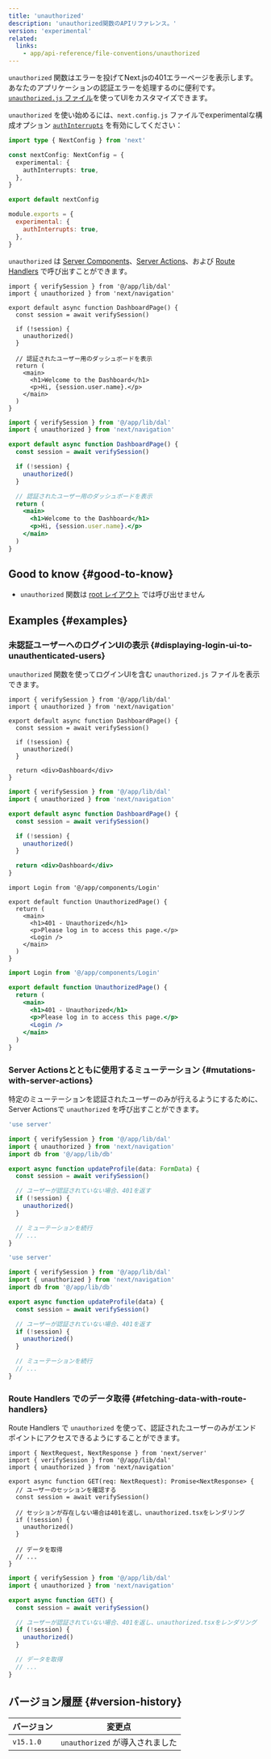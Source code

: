 ```yaml
---
title: 'unauthorized'
description: 'unauthorized関数のAPIリファレンス。'
version: 'experimental'
related:
  links:
    - app/api-reference/file-conventions/unauthorized
---
```


`unauthorized` 関数はエラーを投げてNext.jsの401エラーページを表示します。あなたのアプリケーションの認証エラーを処理するのに便利です。[`unauthorized.js` ファイル](/docs/app/api-reference/file-conventions/unauthorized)を使ってUIをカスタマイズできます。

`unauthorized` を使い始めるには、`next.config.js` ファイルでexperimentalな構成オプション [`authInterrupts`](/docs/app/api-reference/config/next-config-js/authInterrupts) を有効にしてください：

<Tabs>
<TabItem value="ts" label="TypeScript">

```ts title="next.config.ts" switcher
import type { NextConfig } from 'next'

const nextConfig: NextConfig = {
  experimental: {
    authInterrupts: true,
  },
}

export default nextConfig
```

</TabItem>
<TabItem value="js" label="JavaScript">

```js title="next.config.js" switcher
module.exports = {
  experimental: {
    authInterrupts: true,
  },
}
```

</TabItem>
</Tabs>

`unauthorized` は [Server Components](/docs/app/building-your-application/rendering/server-components)、[Server Actions](/docs/app/building-your-application/data-fetching/server-actions-and-mutations)、および [Route Handlers](/docs/app/building-your-application/routing/route-handlers) で呼び出すことができます。

<Tabs>
<TabItem value="tsx" label="TypeScript">

```tsx title="app/dashboard/page.tsx" switcher
import { verifySession } from '@/app/lib/dal'
import { unauthorized } from 'next/navigation'

export default async function DashboardPage() {
  const session = await verifySession()

  if (!session) {
    unauthorized()
  }

  // 認証されたユーザー用のダッシュボードを表示
  return (
    <main>
      <h1>Welcome to the Dashboard</h1>
      <p>Hi, {session.user.name}.</p>
    </main>
  )
}
```

</TabItem>
<TabItem value="jsx" label="JavaScript">

```jsx title="app/dashboard/page.js" switcher
import { verifySession } from '@/app/lib/dal'
import { unauthorized } from 'next/navigation'

export default async function DashboardPage() {
  const session = await verifySession()

  if (!session) {
    unauthorized()
  }

  // 認証されたユーザー用のダッシュボードを表示
  return (
    <main>
      <h1>Welcome to the Dashboard</h1>
      <p>Hi, {session.user.name}.</p>
    </main>
  )
}
```

</TabItem>
</Tabs>

## Good to know {#good-to-know}

- `unauthorized` 関数は [root レイアウト](/docs/app/building-your-application/routing/layouts-and-templates#root-layout-required) では呼び出せません

## Examples {#examples}

### 未認証ユーザーへのログインUIの表示 {#displaying-login-ui-to-unauthenticated-users}

`unauthorized` 関数を使ってログインUIを含む `unauthorized.js` ファイルを表示できます。

<Tabs>
<TabItem value="tsx" label="TypeScript">

```tsx title="app/dashboard/page.tsx" switcher
import { verifySession } from '@/app/lib/dal'
import { unauthorized } from 'next/navigation'

export default async function DashboardPage() {
  const session = await verifySession()

  if (!session) {
    unauthorized()
  }

  return <div>Dashboard</div>
}
```

</TabItem>
<TabItem value="jsx" label="JavaScript">

```jsx title="app/dashboard/page.js" switcher
import { verifySession } from '@/app/lib/dal'
import { unauthorized } from 'next/navigation'

export default async function DashboardPage() {
  const session = await verifySession()

  if (!session) {
    unauthorized()
  }

  return <div>Dashboard</div>
}
```

</TabItem>
</Tabs>

<Tabs>
<TabItem value="tsx" label="TypeScript">

```tsx title="app/unauthorized.tsx" switcher
import Login from '@/app/components/Login'

export default function UnauthorizedPage() {
  return (
    <main>
      <h1>401 - Unauthorized</h1>
      <p>Please log in to access this page.</p>
      <Login />
    </main>
  )
}
```

</TabItem>
<TabItem value="jsx" label="JavaScript">

```jsx title="app/unauthorized.js" switcher
import Login from '@/app/components/Login'

export default function UnauthorizedPage() {
  return (
    <main>
      <h1>401 - Unauthorized</h1>
      <p>Please log in to access this page.</p>
      <Login />
    </main>
  )
}
```

</TabItem>
</Tabs>

### Server Actionsとともに使用するミューテーション {#mutations-with-server-actions}

特定のミューテーションを認証されたユーザーのみが行えるようにするために、Server Actionsで `unauthorized` を呼び出すことができます。

<Tabs>
<TabItem value="ts" label="TypeScript">

```ts title="app/actions/update-profile.ts" switcher
'use server'

import { verifySession } from '@/app/lib/dal'
import { unauthorized } from 'next/navigation'
import db from '@/app/lib/db'

export async function updateProfile(data: FormData) {
  const session = await verifySession()

  // ユーザーが認証されていない場合、401を返す
  if (!session) {
    unauthorized()
  }

  // ミューテーションを続行
  // ...
}
```

</TabItem>
<TabItem value="js" label="JavaScript">

```js title="app/actions/update-profile.js" switcher
'use server'

import { verifySession } from '@/app/lib/dal'
import { unauthorized } from 'next/navigation'
import db from '@/app/lib/db'

export async function updateProfile(data) {
  const session = await verifySession()

  // ユーザーが認証されていない場合、401を返す
  if (!session) {
    unauthorized()
  }

  // ミューテーションを続行
  // ...
}
```

</TabItem>
</Tabs>

### Route Handlers でのデータ取得 {#fetching-data-with-route-handlers}

Route Handlers で `unauthorized` を使って、認証されたユーザーのみがエンドポイントにアクセスできるようにすることができます。

<Tabs>
<TabItem value="tsx" label="TypeScript">

```tsx title="app/api/profile/route.ts" switcher
import { NextRequest, NextResponse } from 'next/server'
import { verifySession } from '@/app/lib/dal'
import { unauthorized } from 'next/navigation'

export async function GET(req: NextRequest): Promise<NextResponse> {
  // ユーザーのセッションを確認する
  const session = await verifySession()

  // セッションが存在しない場合は401を返し、unauthorized.tsxをレンダリング
  if (!session) {
    unauthorized()
  }

  // データを取得
  // ...
}
```

</TabItem>
<TabItem value="jsx" label="JavaScript">

```jsx title="app/api/profile/route.js" switcher
import { verifySession } from '@/app/lib/dal'
import { unauthorized } from 'next/navigation'

export async function GET() {
  const session = await verifySession()

  // ユーザーが認証されていない場合、401を返し、unauthorized.tsxをレンダリング
  if (!session) {
    unauthorized()
  }

  // データを取得
  // ...
}
```

</TabItem>
</Tabs>

## バージョン履歴 {#version-history}

| バージョン | 変更点                          |
| ---------- | ------------------------------- |
| `v15.1.0`  | `unauthorized` が導入されました |
